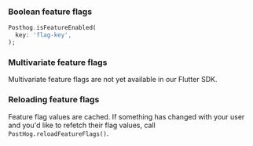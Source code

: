 ### Boolean feature flags

```dart
Posthog.isFeatureEnabled(
  key: 'flag-key',
);
```

### Multivariate feature flags

Multivariate feature flags are not yet available in our Flutter SDK.

### Reloading feature flags

Feature flag values are cached. If something has changed with your user and you'd like to refetch their flag values, call `PostHog.reloadFeatureFlags()`.